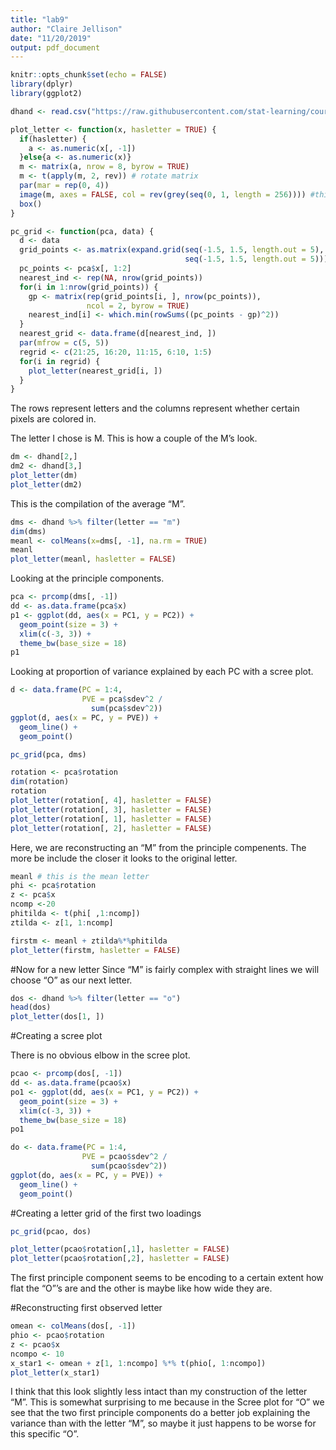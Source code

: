 ```yaml
---
title: "lab9"
author: "Claire Jellison"
date: "11/20/2019"
output: pdf_document
---
```


```r
knitr::opts_chunk$set(echo = FALSE)
library(dplyr)
library(ggplot2)
```




```r
dhand <- read.csv("https://raw.githubusercontent.com/stat-learning/course-materials/master/data/handwritten.csv")
```

  
```r
plot_letter <- function(x, hasletter = TRUE) {
  if(hasletter) {
    a <- as.numeric(x[, -1])
  }else{a <- as.numeric(x)}
  m <- matrix(a, nrow = 8, byrow = TRUE)
  m <- t(apply(m, 2, rev)) # rotate matrix
  par(mar = rep(0, 4))
  image(m, axes = FALSE, col = rev(grey(seq(0, 1, length = 256)))) #this should be a divergent palette
  box()
}
```

```r
pc_grid <- function(pca, data) {
  d <- data
  grid_points <- as.matrix(expand.grid(seq(-1.5, 1.5, length.out = 5), 
                                       seq(-1.5, 1.5, length.out = 5)))
  pc_points <- pca$x[, 1:2]
  nearest_ind <- rep(NA, nrow(grid_points))
  for(i in 1:nrow(grid_points)) {
    gp <- matrix(rep(grid_points[i, ], nrow(pc_points)), 
                 ncol = 2, byrow = TRUE)
    nearest_ind[i] <- which.min(rowSums((pc_points - gp)^2))
  }
  nearest_grid <- data.frame(d[nearest_ind, ])
  par(mfrow = c(5, 5))
  regrid <- c(21:25, 16:20, 11:15, 6:10, 1:5)
  for(i in regrid) {
    plot_letter(nearest_grid[i, ])
  }
}
```

The rows represent letters and the columns represent whether certain pixels are colored in. 

The letter I chose is M. This is how a couple of the M's look. 
```r
dm <- dhand[2,]
dm2 <- dhand[3,]
plot_letter(dm)
plot_letter(dm2)
```

This is the compilation of the average "M". 
```r
dms <- dhand %>% filter(letter == "m")
dim(dms)
meanl <- colMeans(x=dms[, -1], na.rm = TRUE)
meanl
plot_letter(meanl, hasletter = FALSE)
```


Looking at the principle components. 
```r

pca <- prcomp(dms[, -1])
dd <- as.data.frame(pca$x)
p1 <- ggplot(dd, aes(x = PC1, y = PC2)) +
  geom_point(size = 3) +
  xlim(c(-3, 3)) +
  theme_bw(base_size = 18)
p1
```

Looking at proportion of variance explained by each PC with a scree plot. 
```r
d <- data.frame(PC = 1:4,
                PVE = pca$sdev^2 /
                  sum(pca$sdev^2))
ggplot(d, aes(x = PC, y = PVE)) +
  geom_line() + 
  geom_point()

```


```r
pc_grid(pca, dms)
```


```r
rotation <- pca$rotation
dim(rotation)
rotation
plot_letter(rotation[, 4], hasletter = FALSE)
plot_letter(rotation[, 3], hasletter = FALSE)
plot_letter(rotation[, 1], hasletter = FALSE)
plot_letter(rotation[, 2], hasletter = FALSE)
```

Here, we are reconstructing an "M" from the principle compenents. The more be include the closer it looks to the original letter. 
```r
meanl # this is the mean letter 
phi <- pca$rotation
z <- pca$x 
ncomp <-20
phitilda <- t(phi[ ,1:ncomp]) 
ztilda <- z[1, 1:ncomp]

firstm <- meanl + ztilda%*%phitilda
plot_letter(firstm, hasletter = FALSE)

```

#Now for a new letter
Since "M" is fairly complex with straight lines we will choose "O" as our next letter. 

```r
dos <- dhand %>% filter(letter == "o")
head(dos)
plot_letter(dos[1, ])
```


#Creating a scree plot 

There is no obvious elbow in the scree plot. 
```r
pcao <- prcomp(dos[, -1])
dd <- as.data.frame(pcao$x)
po1 <- ggplot(dd, aes(x = PC1, y = PC2)) +
  geom_point(size = 3) +
  xlim(c(-3, 3)) +
  theme_bw(base_size = 18)
po1

do <- data.frame(PC = 1:4,
                PVE = pcao$sdev^2 /
                  sum(pcao$sdev^2))
ggplot(do, aes(x = PC, y = PVE)) +
  geom_line() + 
  geom_point()

```


#Creating a letter grid of the first two loadings 


```r
pc_grid(pcao, dos)
```


```r
plot_letter(pcao$rotation[,1], hasletter = FALSE)
plot_letter(pcao$rotation[,2], hasletter = FALSE)
```

The first principle component seems to be encoding to a certain extent how flat the "O"'s are and the other is maybe like how wide they are. 

#Reconstructing first observed letter

```r
omean <- colMeans(dos[, -1])
phio <- pcao$rotation
z <- pcao$x
ncompo <- 10
x_star1 <- omean + z[1, 1:ncompo] %*% t(phio[, 1:ncompo])
plot_letter(x_star1)
```

I think that this look slightly less intact than my construction of the letter "M". This is somewhat surprising to me because in the Scree plot for "O" we see that the two first principle components do a better job explaining the variance than with the letter "M", so maybe it just happens to be worse for this specific "O". 


